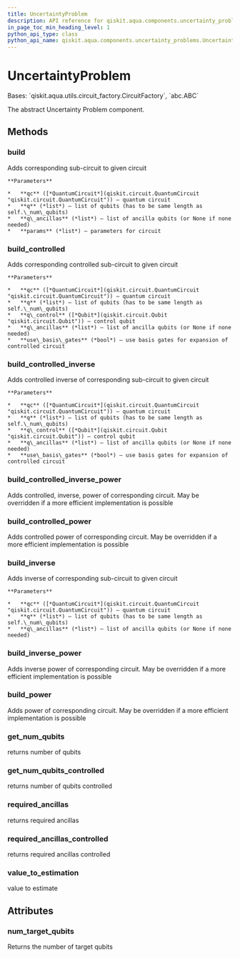 ```yaml
---
title: UncertaintyProblem
description: API reference for qiskit.aqua.components.uncertainty_problems.UncertaintyProblem
in_page_toc_min_heading_level: 1
python_api_type: class
python_api_name: qiskit.aqua.components.uncertainty_problems.UncertaintyProblem
---
```


# UncertaintyProblem

<Class id="qiskit.aqua.components.uncertainty_problems.UncertaintyProblem" isDedicatedPage={true} github="https://github.com/qiskit-community/qiskit-aqua/tree/stable/0.9/qiskit/aqua/components/uncertainty_problems/uncertainty_problem.py" signature="UncertaintyProblem(num_qubits)">
  Bases: `qiskit.aqua.utils.circuit_factory.CircuitFactory`, `abc.ABC`

  The abstract Uncertainty Problem component.

  ## Methods

  ### build

  <Function id="qiskit.aqua.components.uncertainty_problems.UncertaintyProblem.build" signature="abstract UncertaintyProblem.build(qc, q, q_ancillas=None, params=None)">
    Adds corresponding sub-circuit to given circuit

    **Parameters**

    *   **qc** ([*QuantumCircuit*](qiskit.circuit.QuantumCircuit "qiskit.circuit.QuantumCircuit")) – quantum circuit
    *   **q** (*list*) – list of qubits (has to be same length as self.\_num\_qubits)
    *   **q\_ancillas** (*list*) – list of ancilla qubits (or None if none needed)
    *   **params** (*list*) – parameters for circuit
  </Function>

  ### build\_controlled

  <Function id="qiskit.aqua.components.uncertainty_problems.UncertaintyProblem.build_controlled" signature="UncertaintyProblem.build_controlled(qc, q, q_control, q_ancillas=None, use_basis_gates=True)">
    Adds corresponding controlled sub-circuit to given circuit

    **Parameters**

    *   **qc** ([*QuantumCircuit*](qiskit.circuit.QuantumCircuit "qiskit.circuit.QuantumCircuit")) – quantum circuit
    *   **q** (*list*) – list of qubits (has to be same length as self.\_num\_qubits)
    *   **q\_control** ([*Qubit*](qiskit.circuit.Qubit "qiskit.circuit.Qubit")) – control qubit
    *   **q\_ancillas** (*list*) – list of ancilla qubits (or None if none needed)
    *   **use\_basis\_gates** (*bool*) – use basis gates for expansion of controlled circuit
  </Function>

  ### build\_controlled\_inverse

  <Function id="qiskit.aqua.components.uncertainty_problems.UncertaintyProblem.build_controlled_inverse" signature="UncertaintyProblem.build_controlled_inverse(qc, q, q_control, q_ancillas=None, use_basis_gates=True)">
    Adds controlled inverse of corresponding sub-circuit to given circuit

    **Parameters**

    *   **qc** ([*QuantumCircuit*](qiskit.circuit.QuantumCircuit "qiskit.circuit.QuantumCircuit")) – quantum circuit
    *   **q** (*list*) – list of qubits (has to be same length as self.\_num\_qubits)
    *   **q\_control** ([*Qubit*](qiskit.circuit.Qubit "qiskit.circuit.Qubit")) – control qubit
    *   **q\_ancillas** (*list*) – list of ancilla qubits (or None if none needed)
    *   **use\_basis\_gates** (*bool*) – use basis gates for expansion of controlled circuit
  </Function>

  ### build\_controlled\_inverse\_power

  <Function id="qiskit.aqua.components.uncertainty_problems.UncertaintyProblem.build_controlled_inverse_power" signature="UncertaintyProblem.build_controlled_inverse_power(qc, q, q_control, power, q_ancillas=None, use_basis_gates=True)">
    Adds controlled, inverse, power of corresponding circuit. May be overridden if a more efficient implementation is possible
  </Function>

  ### build\_controlled\_power

  <Function id="qiskit.aqua.components.uncertainty_problems.UncertaintyProblem.build_controlled_power" signature="UncertaintyProblem.build_controlled_power(qc, q, q_control, power, q_ancillas=None, use_basis_gates=True)">
    Adds controlled power of corresponding circuit. May be overridden if a more efficient implementation is possible
  </Function>

  ### build\_inverse

  <Function id="qiskit.aqua.components.uncertainty_problems.UncertaintyProblem.build_inverse" signature="UncertaintyProblem.build_inverse(qc, q, q_ancillas=None)">
    Adds inverse of corresponding sub-circuit to given circuit

    **Parameters**

    *   **qc** ([*QuantumCircuit*](qiskit.circuit.QuantumCircuit "qiskit.circuit.QuantumCircuit")) – quantum circuit
    *   **q** (*list*) – list of qubits (has to be same length as self.\_num\_qubits)
    *   **q\_ancillas** (*list*) – list of ancilla qubits (or None if none needed)
  </Function>

  ### build\_inverse\_power

  <Function id="qiskit.aqua.components.uncertainty_problems.UncertaintyProblem.build_inverse_power" signature="UncertaintyProblem.build_inverse_power(qc, q, power, q_ancillas=None)">
    Adds inverse power of corresponding circuit. May be overridden if a more efficient implementation is possible
  </Function>

  ### build\_power

  <Function id="qiskit.aqua.components.uncertainty_problems.UncertaintyProblem.build_power" signature="UncertaintyProblem.build_power(qc, q, power, q_ancillas=None)">
    Adds power of corresponding circuit. May be overridden if a more efficient implementation is possible
  </Function>

  ### get\_num\_qubits

  <Function id="qiskit.aqua.components.uncertainty_problems.UncertaintyProblem.get_num_qubits" signature="UncertaintyProblem.get_num_qubits()">
    returns number of qubits
  </Function>

  ### get\_num\_qubits\_controlled

  <Function id="qiskit.aqua.components.uncertainty_problems.UncertaintyProblem.get_num_qubits_controlled" signature="UncertaintyProblem.get_num_qubits_controlled()">
    returns number of qubits controlled
  </Function>

  ### required\_ancillas

  <Function id="qiskit.aqua.components.uncertainty_problems.UncertaintyProblem.required_ancillas" signature="UncertaintyProblem.required_ancillas()">
    returns required ancillas
  </Function>

  ### required\_ancillas\_controlled

  <Function id="qiskit.aqua.components.uncertainty_problems.UncertaintyProblem.required_ancillas_controlled" signature="UncertaintyProblem.required_ancillas_controlled()">
    returns required ancillas controlled
  </Function>

  ### value\_to\_estimation

  <Function id="qiskit.aqua.components.uncertainty_problems.UncertaintyProblem.value_to_estimation" signature="UncertaintyProblem.value_to_estimation(value)">
    value to estimate
  </Function>

  ## Attributes

  ### num\_target\_qubits

  <Attribute id="qiskit.aqua.components.uncertainty_problems.UncertaintyProblem.num_target_qubits">
    Returns the number of target qubits
  </Attribute>
</Class>

